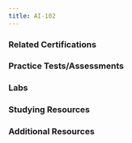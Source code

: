 ```yaml
---
title: AI-102
---
```



<LinkCard title="Exam AI-102: Designing and Implementing a Microsoft Azure AI Solution" href="https://learn.microsoft.com/en-us/certifications/exams/ai-102?WT.mc_id=studentamb_165290"/>
<LinkCard title="AI-102 Exam Study Guide" href="https://learn.microsoft.com/credentials/certifications/resources/study-guides/ai-102?WT.mc_id=studentamb_165290" />

### Related Certifications
<CardGrid>
  <LinkCard title="Microsoft Certified: Azure AI Engineer Associate" href="https://learn.microsoft.com/en-us/certifications/azure-ai-engineer?WT.mc_id=studentamb_165290" target="_blank"/>
</CardGrid>

### Practice Tests/Assessments
<CardGrid>
  <LinkCard title="MSLearn Practice Assessment" href="https://learn.microsoft.com/certifications/exams/ai-102/practice/assessment?assessment-type=practice&assessmentId=61&WT.mc_id=studentamb_165290" />
  <LinkCard title="MeasureUp Practice Tests" href="https://www.measureup.com/microsoft-practice-test-ai-102-designing-and-implementing-an-azure-ai-solution.html#u44" />
</CardGrid>

### Labs
  <LinkCard title="Exam Labs" href="https://futureURLOfLabPage.com" />

### Studying Resources
<Tabs>

  <TabItem label="Text">
  <CardGrid>
  <LinkCard title="Microsoft Learn" href="https://learn.microsoft.com/en-us/certifications/exams/ai-102?WT.mc_id=studentamb_165290" />
  </CardGrid>
  </TabItem>

  <TabItem label="Videos">
  <CardGrid>
  <LinkCard title="Microsoft Learn Exam Readiness Zone" href="https://learn.microsoft.com/en-us/shows/exam-readiness-zone/preparing-for-ai-102-plan-and-manage-an-azure-ai-solution-1-of-5/?WT.mc_id=studentamb_165290" />
  <LinkCard title="On Demand Instructor-led Training Series" href="https://learn.microsoft.com/en-us/shows/on-demand-instructor-led-training-series/?terms=AI-102&WT.mc_id=studentamb_165290" />
  <LinkCard title="John Savill Study Cram" href="https://www.youtube.com/watch?v=I7fdWafTcPY&list=PLlVtbbG169nH_CJl4wwKBfS1V8nMYr7xL&index=11&pp=iAQB" />
  </CardGrid>
  </TabItem>

  <TabItem label="Paid">
  <CardGrid>
  <LinkCard title="Pluralsight Course" href="https://www.pluralsight.com/paths/microsoft-exam-ai-102-designing-and-implementing-a-microsoft-azure-ai-solution" target="_blank"/>
  </CardGrid>
  </TabItem>

</Tabs>

### Additional Resources
<CardGrid>
  <LinkCard title="Microsoft Azure Free Account" href="https://azure.microsoft.com/en-us/offers/ms-azr-0044p?WT.mc_id=studentamb_165290" /> 
</CardGrid>
